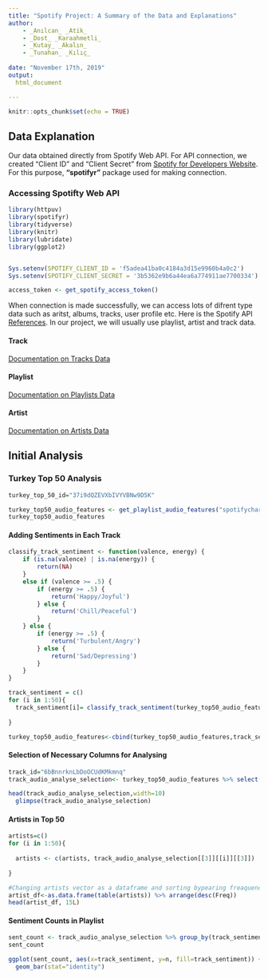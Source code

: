 ```yaml
---
title: "Spotify Project: A Summary of the Data and Explanations"
author: 
    - _Anılcan_ _Atik_
    - _Dost_ _Karaahmetli_
    - _Kutay_ _Akalın_
    - _Tunahan_ _Kılıç_
      
date: "November 17th, 2019"
output: 
  html_document

---
```


```r
knitr::opts_chunk$set(echo = TRUE)
```

## Data Explanation

Our data obtained directly from Spotify Web API. For API connection, we created “Client ID” and “Client Secret” from [Spotify for Developers Website](https://developer.spotify.com/documentation/web-api/). For this purpose, **"spotifyr"** package used for making connection.

### Accessing Spotifty Web API
```r

library(httpuv)
library(spotifyr)
library(tidyverse)
library(knitr)
library(lubridate)
library(ggplot2)


Sys.setenv(SPOTIFY_CLIENT_ID = 'f5adea41ba0c4184a3d15e9960b4a0c2')
Sys.setenv(SPOTIFY_CLIENT_SECRET = '3b5362e9b6a44ea6a774911ae7700334')

access_token <- get_spotify_access_token()
```

When connection is made successfully, we can access lots of difrent type data such as aritst, albums, tracks, user profile etc. Here is the Spotify API [References](https://developer.spotify.com/documentation/web-api/reference/). In our project, we will usually use playlist, artist and track data.

#### Track

[Documentation on Tracks Data](https://developer.spotify.com/documentation/web-api/reference/tracks/)

#### Playlist 

[Documentation on Playlists Data](https://developer.spotify.com/documentation/web-api/reference/playlists/)

#### Artist

[Documentation on Artists Data](https://developer.spotify.com/documentation/web-api/reference/artists/)


## Initial Analysis
### Turkey Top 50 Analysis

```r

turkey_top_50_id="37i9dQZEVXbIVYVBNw9D5K"

turkey_top50_audio_features <- get_playlist_audio_features("spotifycharts",turkey_top_50_id)
turkey_top50_audio_features
```



#### Adding Sentiments in Each Track
```r

classify_track_sentiment <- function(valence, energy) {
    if (is.na(valence) | is.na(energy)) {
        return(NA)
    }
    else if (valence >= .5) {
        if (energy >= .5) {
            return('Happy/Joyful')
        } else {
            return('Chill/Peaceful')
        }
    } else {
        if (energy >= .5) {
            return('Turbulent/Angry')
        } else {
            return('Sad/Depressing')
        }
    }
}

track_sentiment = c()
for (i in 1:50){
  track_sentiment[i]= classify_track_sentiment(turkey_top50_audio_features[[15]][[i]],turkey_top50_audio_features[[7]][[i]])
  
}

turkey_top50_audio_features<-cbind(turkey_top50_audio_features,track_sentiment)
```

#### Selection of Necessary Columns for Analysing

```r

track_id="6bBnnrknLbDoOCUdKMkmnq"
track_audio_analyse_selection<- turkey_top50_audio_features %>% select(track.name,track.id,track.artists,track.album.images,track.album.release_date,track.popularity,danceability:tempo,track_sentiment,track.duration_ms)

head(track_audio_analyse_selection,width=10)
  glimpse(track_audio_analyse_selection)


```

#### Artists in Top 50
```r

artists=c()
for (i in 1:50){
  
  artists <- c(artists, track_audio_analyse_selection[[3]][[i]][[3]])
  
}

#Changing artists vector as a dataframe and sorting bypearing freaquency in top 50 music
artist_df<-as.data.frame(table(artists)) %>% arrange(desc(Freq))
head(artist_df, 15L)
```


#### Sentiment Counts in Playlist
```r

sent_count <- track_audio_analyse_selection %>% group_by(track_sentiment) %>% count()
sent_count
```

```r
ggplot(sent_count, aes(x=track_sentiment, y=n, fill=track_sentiment)) +
  geom_bar(stat="identity")
```



